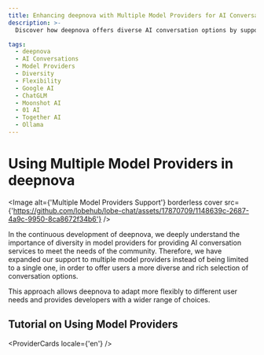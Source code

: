 ```yaml
---
title: Enhancing deepnova with Multiple Model Providers for AI Conversations
description: >-
  Discover how deepnova offers diverse AI conversation options by supporting multiple model providers, providing flexibility and a wide range of choices for users and developers.

tags:
  - deepnova
  - AI Conversations
  - Model Providers
  - Diversity
  - Flexibility
  - Google AI
  - ChatGLM
  - Moonshot AI
  - 01 AI
  - Together AI
  - Ollama
---
```


# Using Multiple Model Providers in deepnova

<Image alt={'Multiple Model Providers Support'} borderless cover src={'https://github.com/lobehub/lobe-chat/assets/17870709/1148639c-2687-4a9c-9950-8ca8672f34b6'} />

In the continuous development of deepnova, we deeply understand the importance of diversity in model providers for providing AI conversation services to meet the needs of the community. Therefore, we have expanded our support to multiple model providers instead of being limited to a single one, in order to offer users a more diverse and rich selection of conversation options.

This approach allows deepnova to adapt more flexibly to different user needs and provides developers with a wider range of choices.

## Tutorial on Using Model Providers

<ProviderCards locale={'en'} />
